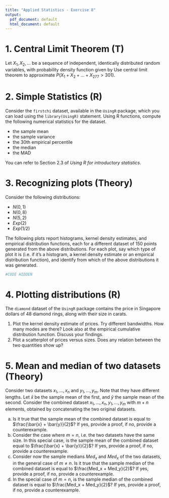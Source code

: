 ```yaml
---
title: "Applied Statistics - Exercise 8"
output:
  pdf_document: default
  html_document: default
---
```


# 1. Central Limit Theorem (T)

Let $X_1, X_2,\ldots$ be a sequence of independent, identically distributed random
variables, with probability density function given by
\begin{equation}
f(x) = \left\{\begin{tabular}{ll} $x$, & if $0<x\leq1$ \\ 
                                  $-x + 2$, & if $1<x<2$ \\
                                  0, & otherwise. \end{tabular}\right.
\end{equation}
Use central limit theorem to approximate $P(X_1 +X_2 + \ldots + X_{277} > 301)$.


# 2. Simple Statistics (R)
 
Consider the `firstchi` dataset, available in the `UsingR` package, which you can load using the `library(UsingR)` statement. Using R functions, compute the following numerical statistics for the dataset. 
 
 - the sample mean
 - the sample variance
 - the 30th empirical percentile
 - the median
 - the MAD
 
You can refer to Section 2.3 of _Using R for introductory statistics_.
 
# 3. Recognizing plots (Theory)

Consider the following distributions:

 - $N(0,1)$
 - $N(0, 8)$
 - $N(5, 2)$
 - $Exp(2)$
 - $Exp(1/2)$
 
The following plots report histograms, kernel density estimates, and empirical distribution functions, each for a different dataset of 150 points generated from the above distributions.
For each plot, say which type of plot it is (i.e. if it's a histogram, a kernel density estimate or an empirical distribution function), and identify from which of the above distributions it was generated.

```r
#CODE HIDDEN
```
 
 
# 4. Plotting distributions (R)
 
The `diamond` dataset of the `UsingR` package contains the price in Singapore dollars of 48 diamond rings, along with their size in carats.

 1. Plot the kernel density estimate of prices. Try different bandwidths. How many modes are there? Look also at the empirical cumulative distribution function. Discuss your findings.
 2. Plot a scatterplot of prices versus sizes. Does any relation between the two quantities show up?
 

# 5. Mean and median of two datasets (Theory)

Consider two datasets $x_1, \dots, x_n$ and $y_1, \dots, y_m$. Note that they have different lengths. Let $\bar{x}$ be the sample mean of the first, and $\bar{y}$ the sample mean of the second. Consider the combined dataset $x_1, \dots, x_n, y_1, \dots, y_m$ with $m + n$ elements, obtained by concatenating the two original datasets.

 a. Is it true that the sample mean of the combined dataset is equal to $\frac{\bar{x} + \bar{y}}{2}$? If yes, provide a proof, if no, provide a counterexample.
 b. Consider the case where $m = n$, i.e. the two datasets have the same size. In this special case, is the sample mean of the combined dataset equal to $\frac{\bar{x} + \bar{y}}{2}$? If yes, provide a proof, if no, provide a counterexample.
 c. Consider now the sample medians $Med_x$ and $Med_x$ of the two datasets, in the general case of $m \ne n$. Is it true that the sample median of the combined dataset is equal to $\frac{Med_x + Med_y}{2}$? If yes, provide a proof, if no, provide a counterexample.
 d. In the special case of $m = n$, is the sample median of the combined dataset is equal to $\frac{Med_x + Med_y}{2}$? If yes, provide a proof, if no, provide a counterexample.

